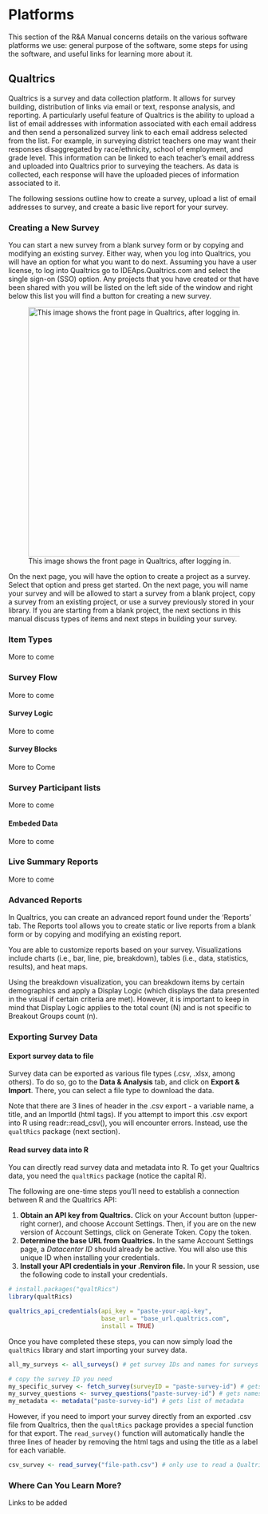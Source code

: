 # Platforms

This section of the R&A Manual concerns details on the various software platforms we use: general purpose of the software, some steps for using the software, and useful links for learning more about it.

## Qualtrics

Qualtrics is a survey and data collection platform. It allows for survey building, distribution of links via email or text, response analysis, and reporting. A particularly useful feature of Qualtrics is the ability to upload a list of email addresses with information associated with each email address and then send a personalized survey link to each email address selected from the list. For example, in surveying district teachers one may want their responses disaggregated by race/ethnicity, school of employment, and grade level. This information can be linked to each teacher’s email address and uploaded into Qualtrics prior to surveying the teachers. As data is collected, each response will have the uploaded pieces of information associated to it.

The following sessions outline how to create a survey, upload a list of email addresses to survey, and create a basic live report for your survey. 

### Creating a New Survey

You can start a new survey from a blank survey form or by copying and modifying an existing survey. Either way, when you log into Qualtrics, you will have an option for what you want to do next. Assuming you have a user license, to log into Qualtrics go to IDEAps.Qualtrics.com and select the single sign-on (SSO) option. Any projects that you have created or that have been shared with you will be listed on the left side of the window and right below this list you will find a button for creating a new survey.

![This image shows the front page in Qualtrics, after logging in.](img/Qualtrics_front_page.png "First view after logging into Qualtrics"){width="500"}
 
On the next page, you will have the option to create a project as a survey. Select that option and press get started.
On the next page, you will name your survey and will be allowed to start a survey from a blank project, copy a survey from an existing project, or use a survey previously stored in your library. If you are starting from a blank project, the next sections in this manual discuss types of items and next steps in building your survey.


### Item Types

More to come

### Survey Flow

More to come

#### Survey Logic

More to come

#### Survey Blocks

More to Come

### Survey Participant lists

More to come

#### Embeded Data

More to come

### Live Summary Reports

More to come

### Advanced Reports

In Qualtrics, you can create an advanced report found under the 'Reports' tab. The Reports tool allows you to create static or live reports from a blank form or by copying and modifying an existing report.  

You are able to customize reports based on your survey. Visualizations include charts (i.e.,  bar, line, pie, breakdown), tables (i.e., data, statistics, results), and heat maps. 

Using the breakdown visualization, you can breakdown items by certain demographics and apply a Display Logic (which displays the data presented in the visual if certain criteria are met). However, it is important to keep in mind that Display Logic applies to the total count (N) and is not specific to Breakout Groups count (n). 

### Exporting Survey Data

#### Export survey data to file

Survey data can be exported as various file types (.csv, .xlsx, among others). To do so, go to the **Data & Analysis** tab, and click on **Export & Import**. There, you can select a file type to download the data.

::: {.gotcha}
Note that there are 3 lines of header in the .csv export - a variable name, a title, and an ImportId (html tags). If you attempt to import this .csv export into R using readr::read_csv(), you will encounter errors. Instead, use the `qualtRics` package (next section).
:::

#### Read survey data into R

You can directly read survey data and metadata into R. To get your Qualtrics data, you need the `qualtRics` package (notice the capital R).

The following are one-time steps you'll need to establish a connection between R and the Qualtrics API:

1. **Obtain an API key from Qualtrics.** Click on your Account button (upper-right corner), and choose Account Settings. Then, if you are on the new version of Account Settings, click on Generate Token. Copy the token.
2. **Determine the base URL from Qualtrics.** In the same Account Settings page, a *Datacenter ID* should already be active. You will also use this unique ID when installing your credentials.
3. **Install your API credentials in your .Renviron file.** In your R session, use the following code to install your credentials.

```r
# install.packages("qualtRics")
library(qualtRics)

qualtrics_api_credentials(api_key = "paste-your-api-key",
                          base_url = "base_url.qualtrics.com",
                          install = TRUE)
```

Once you have completed these steps, you can now simply load the `qualtRics` library and start importing your survey data.

```r
all_my_surveys <- all_surveys() # get survey IDs and names for surveys you can access

# copy the survey ID you need
my_specific_survey <- fetch_survey(surveyID = "paste-survey-id") # gets survey in tidy format
my_survey_questions <- survey_questions("paste-survey-id") # gets names of survey questions (but not each part)
my_metadata <- metadata("paste-survey-id") # gets list of metadata
```

However, if you need to import your survey directly from an exported .csv file from Qualtrics, then the `qualtRics` package provides a special function for that export. The `read_survey()` function will automatically handle the three lines of header by removing the html tags and using the title as a label for each variable.

```r
csv_survey <- read_survey("file-path.csv") # only use to read a Qualtrics .csv export
```

### Where Can You Learn More?

Links to be added

